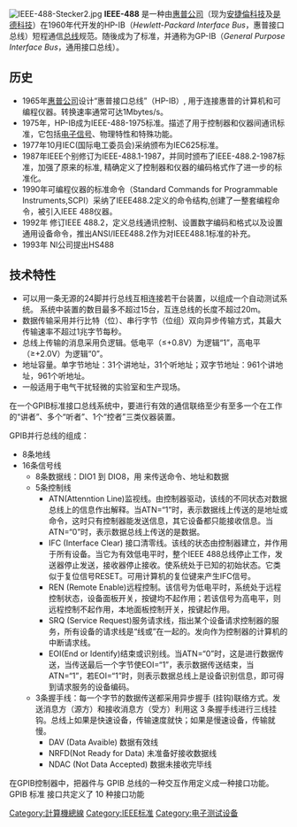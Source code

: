 {{NoteTA
|G1=IT
}}

{{Request translation|time=2020-01-17T02:35:58+00:00}}
{{unreferenced|time=2020-01-17T02:35:58+00:00}}
[[Image:IEEE-488-Stecker2.jpg|thumb]]
'''IEEE-488''' 是一种由[[惠普公司|惠普公司]]（现为[[安捷倫科技|安捷倫科技]]及[[是德科技|是德科技]]）在1960年代开发的HP-IB（''Hewlett-Packard Interface Bus''，惠普接口总线）短程通信[[总线|总线]]规范。随後成为了标准，并通称为GP-IB（''General Purpose Interface Bus''，通用接口总线）。
==历史==
* 1965年[[惠普公司|惠普公司]]设计“惠普接口总线”（HP-IB）, 用于连接惠普的计算机和可编程仪器。转换速率通常可达1Mbytes/s。   
* 1975年，HP-IB成为IEEE-488-1975标准。描述了用于控制器和仪器间通讯标准，它包括[[电子信号|电子信号]]、物理特性和特殊功能。   
* 1977年10月IEC(国际电工委员会)采纳颁布为IEC625标准。   
* 1987年IEEE个别修订为IEEE-488.1-1987，并同时颁布了IEEE-488.2-1987标准，加强了原来的标准, 精确定义了控制器和仪器的编码格式作了进一步的标准化。   
* 1990年可编程仪器的标准命令（Standard Commands for Programmable Instruments,SCPI）采纳了IEEE488.2定义的命令结构,创建了一整套编程命令，被引入IEEE 488仪器。   
* 1992年 修订IEEE 488.2，定义总线通讯控制、设置数字编码和格式以及设置通用设备命令，推出ANSI/IEEE488.2作为对IEEE488.1标准的补充。   
* 1993年 NI公司提出HS488   
==技术特性==
* 可以用一条无源的24脚并行总线互相连接若干台装置，以组成一个自动测试系统。 系统中装置的数目最多不超过15台，互连总线的长度不超过20m。
* 数据传输采用并行比特（位）、串行字节（位组）双向异步传输方式，其最大传输速率不超过1兆字节每秒。
* 总线上传输的消息采用负逻辑。低电平（≤+0.8V）为逻辑“1”，高电平（≥+2.0V）为逻辑“0”。
* 地址容量。单字节地址：31个讲地址，31个听地址；双字节地址：961个讲地址，961个听地址。
* 一般适用于电气干扰轻微的实验室和生产现场。 

在一个GPIB标准接口总线系统中，要进行有效的通信联络至少有至多一个在工作的“讲者”、多个“听者”、1个“控者”三类仪器装置。 
  
GPIB并行总线的组成：
*8条地线
*16条信号线
**8条数据线：DIO1 到 DIO8，用 来传送命令、地址和数据
**5条控制线
*** ATN(Attenntion Line)监视线。由控制器驱动，该线的不同状态对数据总线上的信息作出解释。当ATN=“1”时，表示数据线上传送的是地址或命令，这时只有控制器能发送信息，其它设备都只能接收信息。当ATN=“0”时，表示数据总线上传送的是数据。
*** IFC (Interface Clear) 接口清零线。该线的状态由控制器建立，并作用于所有设备。当它为有效低电平时，整个IEEE 488总线停止工作，发送器停止发送，接收器停止接收。使系统处于已知的初始状态。它类似于复位信号RESET。可用计算机的复位键来产生IFC信号。
*** REN (Remote Enable)远程控制。该信号为低电平时，系统处于远程控制状态，设备面板开关，按键均不起作用；若该信号为高电平，则远程控制不起作用，本地面板控制开关，按键起作用。
*** SRQ (Service Request)服务请求线，指出某个设备请求控制器的服务，所有设备的请求线是“线或”在一起的。发向作为控制器的计算机的中断请求线。
*** EOI(End or Identify)结束或识别线。当ATN=“0”时，这是进行数据传送，当传送最后一个字节使EOI=“1”，表示数据传送结束，当ATN=“1”，若EOI=“1”时，则表示数据总线上是设备识别信息，即可得到请求服务的设备编码。
**3条握手线：每一个字节的数据传送都采用异步握手 (挂钩)联络方式。发送消息方（源方）和接收消息方（受方）利用这 3 条握手线进行三线挂钩。总线上如果是快速设备，传输速度就快；如果是慢速设备，传输就慢。
***DAV (Data Avaible) 数据有效线
***NRFD(Not Ready for Data) 未准备好接收数据线
***NDAC (Not Data Accepted) 数据未接收完毕线
在GPIB控制器中，把器件与 GPIB 总线的一种交互作用定义成一种接口功能。GPIB 标准 接口共定义了 10 种接口功能
{{Authority control}}
[[Category:計算機總線|Category:計算機總線]]
[[Category:IEEE标准|Category:IEEE标准]]
[[Category:电子测试设备|Category:电子测试设备]]